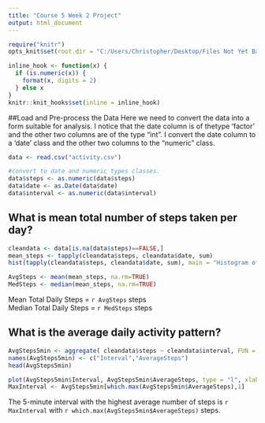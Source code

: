 ```yaml
---
title: "Course 5 Week 2 Project"
output: html_document
---
```

```r
require("knitr")
opts_knit$set(root.dir = "C:/Users/Christopher/Desktop/Files Not Yet Backed-up/R Files/Course 5/RepData_PeerAssessment1")
```

```r
inline_hook <- function(x) {
  if (is.numeric(x)) {
    format(x, digits = 2)
  } else x
}
knitr::knit_hooks$set(inline = inline_hook)

```

##Load and Pre-process the Data
Here we need to convert the data into a form suitable for analysis.  I notice that the date column is of
thetype 'factor' and the other two columns are of the type "int".  I convert the date column to a 'date'
class and the other two columns to the "numeric" class.
```r
data <- read.csv("activity.csv")

#convert to date and numeric types classes.
data$steps <- as.numeric(data$steps)
data$date <- as.Date(data$date)
data$interval <- as.numeric(data$interval)
```

## What is mean total number of steps taken per day?
```r
cleandata <- data[is.na(data$steps)==FALSE,]
mean_steps <- tapply(cleandata$steps, cleandata$date, sum)
hist(tapply(cleandata$steps, cleandata$date, sum), main = "Histogram of Steps/Day")

AvgSteps <- mean(mean_steps, na.rm=TRUE)
MedSteps <- median(mean_steps, na.rm=TRUE)
```

Mean Total Daily Steps = `r AvgSteps` steps  
Median Total Daily Steps = `r MedSteps` steps

## What is the average daily activity pattern?
```r

AvgSteps5min <- aggregate( cleandata$steps ~ cleandata$interval, FUN = mean)
names(AvgSteps5min) <- c("Interval","AverageSteps")
head(AvgSteps5min)

plot(AvgSteps5min$Interval, AvgSteps5min$AverageSteps, type = "l", xlab = "5-minute Interval", ylab = "Avg. Steps")
MaxInterval <- AvgSteps5min[which.max(AvgSteps5min$AverageSteps),1]
```

The 5-minute interval with the highest average number of steps is `r MaxInterval` with `r which.max(AvgSteps5min$AverageSteps)` steps.